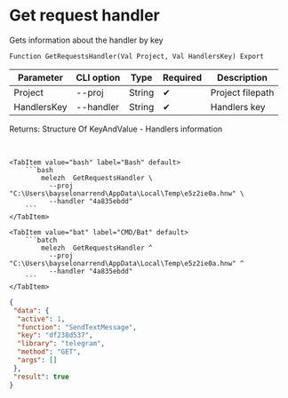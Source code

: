 ﻿---
sidebar_position: 3
description: Get request handler and other functions to work with Melezh in the Open Integration Package, a free open-source integration library for 1C:Enterprise 8, OneScript and CLI
keywords: [1C, 1С, 1С:Enterprise, 1С:Enterprise 8.3, API, Integration, Services, Exchange, OneScript, CLI]
---


# Get request handler
 Gets information about the handler by key



`Function GetRequestsHandler(Val Project, Val HandlersKey) Export`

  | Parameter | CLI option | Type | Required | Description |
  |-|-|-|-|-|
  | Project | --proj | String | &#x2714; | Project filepath |
  | HandlersKey | --handler | String | &#x2714; | Handlers key |

  
  Returns:  Structure Of KeyAndValue - Handlers information

<br/>



 

 <Tabs>
  
    <TabItem value="bash" label="Bash" default>
        ```bash
            melezh  GetRequestsHandler \
              --proj "C:\Users\bayselonarrend\AppData\Local\Temp\e5z2ie0a.hnw" \
              --handler "4a835ebdd"
        ```
    </TabItem>
  
    <TabItem value="bat" label="CMD/Bat" default>
        ```batch
            melezh  GetRequestsHandler ^
              --proj "C:\Users\bayselonarrend\AppData\Local\Temp\e5z2ie0a.hnw" ^
              --handler "4a835ebdd"
        ```
    </TabItem>
</Tabs>

```json title="Result"
{
 "data": {
  "active": 1,
  "function": "SendTextMessage",
  "key": "df238d537",
  "library": "telegram",
  "method": "GET",
  "args": []
 },
 "result": true
}
```
